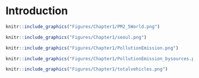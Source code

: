 # Introduction {#intro}

<!--
You can label chapter and section titles using `{#label}` after them, e.g., we can reference Chapter \@ref(intro). If you do not manually label them, there will be automatic labels anyway, e.g., Chapter \@ref(methods).

Figures and tables with captions will be placed in `figure` and `table` environments, respectively.
-->


```r
knitr::include_graphics("Figures/Chapter1/PM2_5World.png")
```


```r
knitr::include_graphics("Figures/Chapter1/seoul.png")
```


```r
knitr::include_graphics("Figures/Chapter1/PollutionEmission.png")
```


```r
knitr::include_graphics("Figures/Chapter1/PollutionEmission_bysources.png")
```


```r
knitr::include_graphics("Figures/Chapter1/totalvehicles.png")
```
